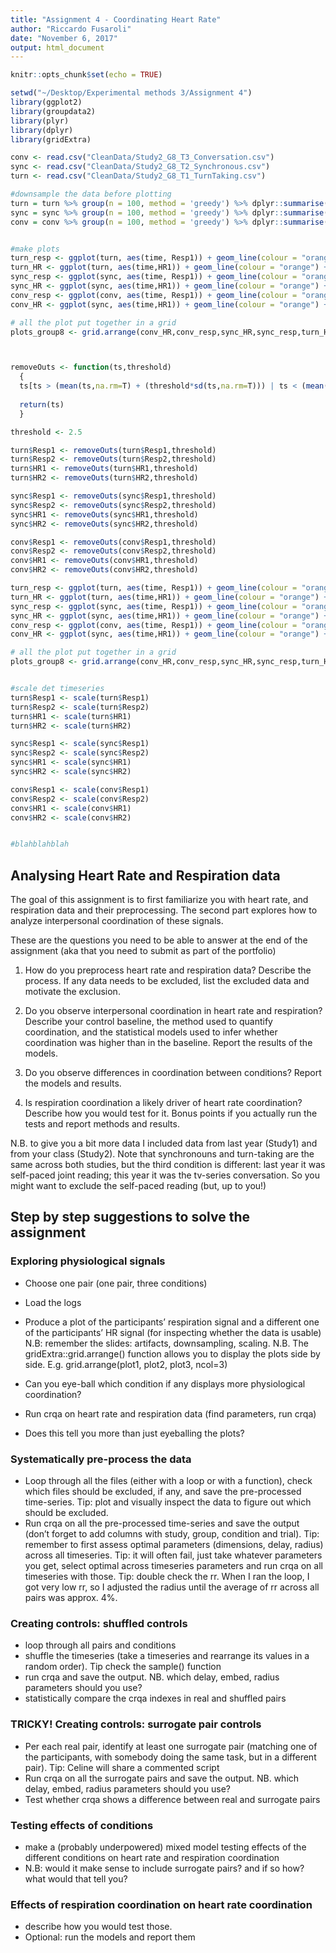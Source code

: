 ```yaml
---
title: "Assignment 4 - Coordinating Heart Rate"
author: "Riccardo Fusaroli"
date: "November 6, 2017"
output: html_document
---
```


```r
knitr::opts_chunk$set(echo = TRUE)
```

```r
setwd("~/Desktop/Experimental methods 3/Assignment 4")
library(ggplot2)
library(groupdata2)
library(plyr)
library(dplyr)
library(gridExtra)

conv <- read.csv("CleanData/Study2_G8_T3_Conversation.csv")
sync <- read.csv("CleanData/Study2_G8_T2_Synchronous.csv")
turn <- read.csv("CleanData/Study2_G8_T1_TurnTaking.csv")
```



```r
#downsample the data before plotting
turn = turn %>% group(n = 100, method = 'greedy') %>% dplyr::summarise(time = mean(time,na.rm=T), HR1 = mean(HR1,na.rm=T),HR2 = mean(HR2,na.rm=T),Resp1 = mean(Resp1,na.rm=T),Resp2 = mean(Resp2,na.rm=T))
sync = sync %>% group(n = 100, method = 'greedy') %>% dplyr::summarise(time = mean(time,na.rm=T), HR1 = mean(HR1,na.rm=T),HR2 = mean(HR2,na.rm=T),Resp1 = mean(Resp1,na.rm=T),Resp2 = mean(Resp2,na.rm=T))
conv = conv %>% group(n = 100, method = 'greedy') %>% dplyr::summarise(time = mean(time,na.rm=T), HR1 = mean(HR1,na.rm=T),HR2 = mean(HR2,na.rm=T),Resp1 = mean(Resp1,na.rm=T),Resp2 = mean(Resp2,na.rm=T))


#make plots
turn_resp <- ggplot(turn, aes(time, Resp1)) + geom_line(colour = "orange") + geom_line(aes(time, Resp2), colour = "blue")
turn_HR <- ggplot(turn, aes(time,HR1)) + geom_line(colour = "orange") + geom_line(aes(time, HR2), colour = "blue")
sync_resp <- ggplot(sync, aes(time, Resp1)) + geom_line(colour = "orange") + geom_line(aes(time, Resp2), colour = "blue")
sync_HR <- ggplot(sync, aes(time,HR1)) + geom_line(colour = "orange") + geom_line(aes(time, HR2), colour = "blue")
conv_resp <- ggplot(conv, aes(time, Resp1)) + geom_line(colour = "orange") + geom_line(aes(time, Resp2), colour = "blue")
conv_HR <- ggplot(sync, aes(time,HR1)) + geom_line(colour = "orange") + geom_line(aes(time, HR2), colour = "blue")

# all the plot put together in a grid
plots_group8 <- grid.arrange(conv_HR,conv_resp,sync_HR,sync_resp,turn_HR,turn_resp, ncol = 3)



removeOuts <- function(ts,threshold)
  {
  ts[ts > (mean(ts,na.rm=T) + (threshold*sd(ts,na.rm=T))) | ts < (mean(ts,na.rm=T) - (threshold*sd(ts,na.rm=T)))] = mean(ts,na.rm=T)  
  
  return(ts)
  }

threshold <- 2.5

turn$Resp1 <- removeOuts(turn$Resp1,threshold)
turn$Resp2 <- removeOuts(turn$Resp2,threshold)
turn$HR1 <- removeOuts(turn$HR1,threshold)
turn$HR2 <- removeOuts(turn$HR2,threshold)

sync$Resp1 <- removeOuts(sync$Resp1,threshold)
sync$Resp2 <- removeOuts(sync$Resp2,threshold)
sync$HR1 <- removeOuts(sync$HR1,threshold)
sync$HR2 <- removeOuts(sync$HR2,threshold)

conv$Resp1 <- removeOuts(conv$Resp1,threshold)
conv$Resp2 <- removeOuts(conv$Resp2,threshold)
conv$HR1 <- removeOuts(conv$HR1,threshold)
conv$HR2 <- removeOuts(conv$HR2,threshold)

turn_resp <- ggplot(turn, aes(time, Resp1)) + geom_line(colour = "orange") + geom_line(aes(time, Resp2), colour = "blue") + labs(title = "Turn taking (Resp)")
turn_HR <- ggplot(turn, aes(time,HR1)) + geom_line(colour = "orange") + geom_line(aes(time, HR2), colour = "blue") + labs(title = "Turn taking (HR)")
sync_resp <- ggplot(sync, aes(time, Resp1)) + geom_line(colour = "orange") + geom_line(aes(time, Resp2), colour = "blue") + labs(title = "Synchronization (Resp)")
sync_HR <- ggplot(sync, aes(time,HR1)) + geom_line(colour = "orange") + geom_line(aes(time, HR2), colour = "blue") + labs(title = "Synchronization (HR)")
conv_resp <- ggplot(conv, aes(time, Resp1)) + geom_line(colour = "orange") + geom_line(aes(time, Resp2), colour = "blue") + labs(title = "Conversation (Resp)")
conv_HR <- ggplot(sync, aes(time,HR1)) + geom_line(colour = "orange") + geom_line(aes(time, HR2), colour = "blue") + labs(title = "Conversation (HR)")

# all the plot put together in a grid
plots_group8 <- grid.arrange(conv_HR,conv_resp,sync_HR,sync_resp,turn_HR,turn_resp, ncol = 3)


#scale det timeseries
turn$Resp1 <- scale(turn$Resp1)
turn$Resp2 <- scale(turn$Resp2)
turn$HR1 <- scale(turn$HR1)
turn$HR2 <- scale(turn$HR2)

sync$Resp1 <- scale(sync$Resp1)
sync$Resp2 <- scale(sync$Resp2)
sync$HR1 <- scale(sync$HR1)
sync$HR2 <- scale(sync$HR2)

conv$Resp1 <- scale(conv$Resp1)
conv$Resp2 <- scale(conv$Resp2)
conv$HR1 <- scale(conv$HR1)
conv$HR2 <- scale(conv$HR2)


#blahblahblah

```

## Analysing Heart Rate and Respiration data

The goal of this assignment is to first familiarize you with heart rate, and respiration data and their preprocessing. The second part explores how to analyze interpersonal coordination of these signals.

These are the questions you need to be able to answer at the end of the assignment (aka that you need to submit as part of the portfolio)

1) How do you preprocess heart rate and respiration data? Describe the process. If any data needs to be excluded, list the excluded data and motivate the exclusion.

2) Do you observe interpersonal coordination in heart rate and respiration? Describe your control baseline, the method used to quantify coordination, and the statistical models used to infer whether coordination was higher than in the baseline. Report the results of the models.

3) Do you observe differences in coordination between conditions? Report the models and results.

4) Is respiration coordination a likely driver of heart rate coordination? Describe how you would test for it. Bonus points if you actually run the tests and report methods and results.

N.B. to give you a bit more data I included data from last year (Study1) and from your class (Study2). Note that synchronouns and turn-taking are the same across both studies, but the third condition is different: last year it was self-paced joint reading; this year it was the tv-series conversation. So you might want to exclude the self-paced reading (but, up to you!)

## Step by step suggestions to solve the assignment

### Exploring physiological signals

- Choose one pair (one pair, three conditions)
- Load the logs
- Produce a plot of the participants' respiration signal and a different one of the participants' HR signal (for inspecting whether the data is usable)
  N.B: remember the slides: artifacts, downsampling, scaling.
  N.B. The gridExtra::grid.arrange() function allows you to display the plots side by side. E.g. grid.arrange(plot1, plot2, plot3, ncol=3)
- Can you eye-ball which condition if any displays more physiological coordination?

- Run crqa on heart rate and respiration data (find parameters, run crqa)
- Does this tell you more than just eyeballing the plots?

### Systematically pre-process the data
- Loop through all the files (either with a loop or with a function), check which files should be excluded, if any, and save the pre-processed time-series. Tip: plot and visually inspect the data to figure out which should be excluded.
- Run crqa on all the pre-processed time-series and save the output (don't forget to add columns with study, group, condition and trial). Tip: remember to first assess optimal parameters (dimensions, delay, radius) across all timeseries. Tip: it will often fail, just take whatever parameters you get, select optimal across timeseries parameters and run crqa on all timeseries with those. Tip: double check the rr. When I ran the loop, I got very low rr, so I adjusted the radius until the average of rr across all pairs was approx. 4%.

### Creating controls: shuffled controls
 - loop through all pairs and conditions
 - shuffle the timeseries (take a timeseries and rearrange its values in a random order). Tip check the sample() function
 - run crqa and save the output. NB. which delay, embed, radius parameters should you use?
 - statistically compare the crqa indexes in real and shuffled pairs
 
### TRICKY! Creating controls: surrogate pair controls
 - Per each real pair, identify at least one surrogate pair (matching one of the participants, with somebody doing the same task, but in a different pair). Tip: Celine will share a commented script
 - Run crqa on all the surrogate pairs and save the output. NB. which delay, embed, radius parameters should you use?
 - Test whether crqa shows a difference between real and surrogate pairs

### Testing effects of conditions
 - make a (probably underpowered) mixed model testing effects of the different conditions on heart rate and respiration coordination
 - N.B: would it make sense to include surrogate pairs? and if so how? what would that tell you?

### Effects of respiration coordination on heart rate coordination
 - describe how you would test those.
 - Optional: run the models and report them